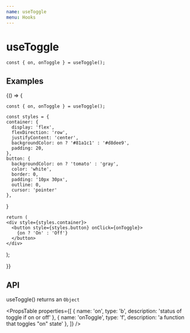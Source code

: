 ```yaml
---
name: useToggle
menu: Hooks
---
```



# useToggle

```
const { on, onToggle } = useToggle();
```

## Examples

<Playground>
  {() => {

    const { on, onToggle } = useToggle();

    const styles = {
    container: {
      display: 'flex',
      flexDirection: 'row',
      justifyContent: 'center',
      backgroundColor: on ? '#81a1c1' : '#d8dee9',
      padding: 20,
    },
    button: {
      backgroundColor: on ? 'tomato' : 'gray',
      color: 'white',
      border: 0,
      padding: '10px 30px',
      outline: 0,
      cursor: 'pointer'
    },

}

    return (
    <div style={styles.container}>
      <button style={styles.button} onClick={onToggle}>
        {on ? 'On' : 'Off'}
      </button>
    </div>

);

}}

</Playground>

## API

useToggle() returns an `Object`

<PropsTable
  properties={[
    { name: 'on', type: 'b', description: 'status of toggle if on or off' },
    { name: 'onToggle', type: 'f', description: 'a function that toggles "on" state' },
  ]}
/>
